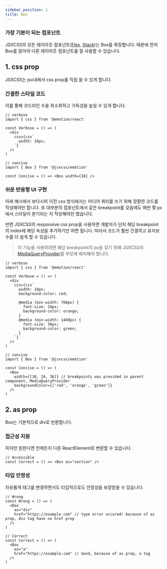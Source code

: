 ```yaml
---
sidebar_position: 1
title: Box
---
```


### 가장 기본이 되는 컴포넌트

JSXCSS의 모든 레이아웃 컴포넌트([Flex](/docs/emotion/src/layout-components/Flex.i18n), [Stack](/docs/emotion/src/layout-components/Stack.i18n))는 Box를 확장합니다.
때문에 먼저 Box를 알아야 다른 레이아웃 컴포넌트를 잘 사용할 수 있습니다.

## 1. css prop

JSXCSS는 jsx내에서 css prop를 직접 쓸 수 있게 합니다.

### 간결한 스타일 코드

이를 통해 코드라인 수을 최소화하고 가독성을 높일 수 있게 합니다.

```tsx
// verbose
import { css } from '@emotion/react'

const Verbose = () => (
  <div
    css={css`
      width: 18px;
    `}
  />
)

// concise
import { Box } from '@jsxcss/emotion'

const Concise = () => <Box width={18} />
```

### 쉬운 반응형 UI 구현

아래 예시에서 보다시피 이전 css 방식에서는 미디어 쿼리를 쓰기 위해 장황한 코드를 작성해야만 합니다.
또 대부분의 컴포넌트에서 같은 breakpoint를 갖음에도 매번 몇 px에서 스타일이 분기되는 지 작성해야만 했습니다.

반면 JSXCSS의 responsive css prop을 사용하면 개발자가 단지 해당 breakpoint의 index에 해당 속성을 추가하기만 하면 됩니다.
따라서 코드가 훨씬 간결하고 유지보수를 더 쉽게 할 수 있습니다.

> 이 기능을 사용하려면 해당 breakpoint의 px을 갖기 위해 JSXCSS의 [MediaQueryProvider](/docs/emotion/src/responsive/MediaQueryProvider.i18n)를 부모에 배치해야 합니다.

```tsx
// verbose
import { css } from '@emotion/react'

const Verbose = () => (
  <div
    css={css`
      width: 18px;
      background-color: red;

      @media (min-width: 768px) {
        font-size: 24px;
        background-color: orange;
      }
      @media (min-width: 1440px) {
        font-size: 36px;
        background-color: green;
      }
    `}
  />
)

// concise
import { Box } from '@jsxcss/emotion'

const Concise = () => (
  <Box
    width={[18, 24, 36]} // breakpoints was provided in parent component, MediaQueryProvider
    backgroundColor={['red', 'orange', 'green']}
  />
)
```

## 2. as prop

Box는 기본적으로 div로 반환합니다.

### 접근성 지원

하지만 원한다면 언제든지 다른 ReactElement로 변환할 수 있습니다.

```tsx
// Accessible
const Correct = () => <Box as="section" />
```

### 타입 안정성

자유롭게 태그를 변경하면서도 타입적으로도 안정성을 보장받을 수 있습니다.

```tsx
// Wrong
const Wrong = () => (
  <Box
    as="div"
    href="https://example.com" // type error occured! because of as prop, div tag have no href prop
  />
)

// Correct
const Correct = () => (
  <Box
    as="a"
    href="https://example.com" // Good, because of as prop, a tag
  />
)
```
